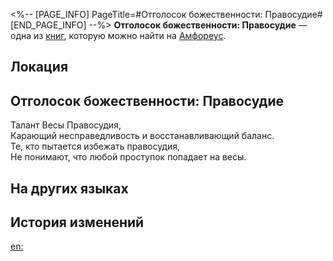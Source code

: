 <%-- [PAGE_INFO]
PageTitle=#Отголосок божественности: Правосудие#
[END_PAGE_INFO] --%>
{{Дополнить}}
{{Книга Инфобокс
|id           = 518
|partIds      = 190845
|Название     = 
|Изображение  = Предмет Книга Амфореус 3.png
|Мир          = Амфореус
|Томов        = 1
|Автор        = <!--нужно добавить-->
|Описание     = Воспоминания о чудесах титана. Лишь те, кому было даровано благословение, способны услышать священное эхо... Слушайте! На судных весах звенит наказание злодеяниям.
|Том1         = {{tx}}
|Источник1    = {{tx|Отсутствует источник}}
|Персонажи    = 
|Фракции      = 
}}
'''Отголосок божественности: Правосудие''' — одна из [[Книги|книг]], которую можно найти на [[Амфореус]].

==Локация==
{{Отметка карты|<!--название карты-->|<!--id отметки-->}}

==Отголосок божественности: Правосудие==
Талант Весы Правосудия,<br />
Карающий несправедливость и восстанавливающий баланс.<br />
Те, кто пытается избежать правосудия,<br />
Не понимают, что любой проступок попадает на весы.

==На других языках==
{{На других языках
|en   = Divine Echo: Law
|zhs  = 神性的回响：律法
|zht  = 神性的迴響：律法
|ja   = 神性の反響：法
|ko   = 신성의 메아리: 율법
|es   = Eco divino: la Ley
|fr   = Écho divin&nbsp;: Loi
|ru   = Отголосок божественности: Правосудие
|th   = แว่วเสียงศักดิ์สิทธิ์: กฎเกณฑ์
|vi   = Tiếng Vọng Thần Tính: Luật Pháp
|de   = Göttliches Echo: Gesetz
|id   = Gema Ilahi: Hukum
|pt   = Eco Divino: A Lei
}}

==История изменений==
{{История изменений|3.5}}

[[en:]]